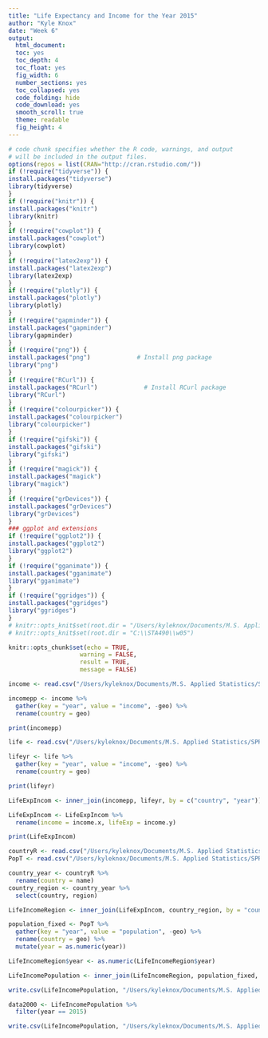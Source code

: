 ```yaml
---
title: "Life Expectancy and Income for the Year 2015"
author: "Kyle Knox"
date: "Week 6"
output:
  html_document: 
  toc: yes
  toc_depth: 4
  toc_float: yes
  fig_width: 6
  number_sections: yes
  toc_collapsed: yes
  code_folding: hide
  code_download: yes
  smooth_scroll: true
  theme: readable
  fig_height: 4
---
```

  
  <style type="text/css">
  
  div#TOC li {
list-style:none;
background-color:lightgray;
background-image:none;
background-repeat:none;
background-position:0;
font-family: Arial, Helvetica, sans-serif;
color: #780c0c;
  }

/* mouse over link */
  div#TOC a:hover {
color: red;
}

/* unvisited link */
  div#TOC a:link {
color: blue;
}



h1.title {
  font-size: 24px;
  color: Darkblue;
  text-align: center;
  font-family: Arial, Helvetica, sans-serif;
  font-variant-caps: normal;
}
h4.author { 
  font-size: 18px;
  font-family: "Times New Roman", Times, serif;
  color: DarkRed;
  text-align: center;
}
h4.date { 
  font-size: 18px;
  font-family: "Times New Roman", Times, serif;
  color: DarkBlue;
  text-align: center;
}
h1 {
  font-size: 22px;
  font-family: "Times New Roman", Times, serif;
  color: darkred;
  text-align: center;
}
h2 { /
    font-size: 18px;
  font-family: "Times New Roman", Times, serif;
  color: navy;
  text-align: left;
}

h3 { 
  font-size: 15px;
  font-family: "Times New Roman", Times, serif;
  color: navy;
  text-align: left;
}

h4 { /* Header 4 - and the author and data headers use this too  */
    font-size: 18px;
  font-family: "Times New Roman", Times, serif;
  color: darkred;
  text-align: left;
}

/* unvisited link */
  a:link {
    color: green;
  }

/* visited link */
  a:visited {
    color: green;
  }

/* mouse over link */
  a:hover {
    color: red;
  }

/* selected link */
  a:active {
    color: yellow;
  }

</style>
  
  
  ```r
# code chunk specifies whether the R code, warnings, and output 
# will be included in the output files.
options(repos = list(CRAN="http://cran.rstudio.com/"))
if (!require("tidyverse")) {
  install.packages("tidyverse")
  library(tidyverse)
}
if (!require("knitr")) {
  install.packages("knitr")
  library(knitr)
}
if (!require("cowplot")) {
  install.packages("cowplot")
  library(cowplot)
}
if (!require("latex2exp")) {
  install.packages("latex2exp")
  library(latex2exp)
}
if (!require("plotly")) {
  install.packages("plotly")
  library(plotly)
}
if (!require("gapminder")) {
  install.packages("gapminder")
  library(gapminder)
}
if (!require("png")) {
  install.packages("png")             # Install png package
  library("png")
}
if (!require("RCurl")) {
  install.packages("RCurl")             # Install RCurl package
  library("RCurl")
}
if (!require("colourpicker")) {
  install.packages("colourpicker")              
  library("colourpicker")
}
if (!require("gifski")) {
  install.packages("gifski")              
  library("gifski")
}
if (!require("magick")) {
  install.packages("magick")              
  library("magick")
}
if (!require("grDevices")) {
  install.packages("grDevices")              
  library("grDevices")
}
### ggplot and extensions
if (!require("ggplot2")) {
  install.packages("ggplot2")              
  library("ggplot2")
}
if (!require("gganimate")) {
  install.packages("gganimate")              
  library("gganimate")
}
if (!require("ggridges")) {
  install.packages("ggridges")              
  library("ggridges")
}
# knitr::opts_knit$set(root.dir = "/Users/kyleknox/Documents/M.S. Applied Statistics/SPRING 2024/STA533/week6)
# knitr::opts_knit$set(root.dir = "C:\\STA490\\w05")

knitr::opts_chunk$set(echo = TRUE,       
                      warning = FALSE,   
                      result = TRUE,   
                      message = FALSE)
```
```r
income <- read.csv("/Users/kyleknox/Documents/M.S. Applied Statistics/SPRING 2024/STA533/week5/income_per_person.csv", check.names = FALSE)

incomepp <- income %>%
  gather(key = "year", value = "income", -geo) %>%
  rename(country = geo)

print(incomepp)

life <- read.csv("/Users/kyleknox/Documents/M.S. Applied Statistics/SPRING 2024/STA533/week5/life_expectancy_years.csv", check.names = FALSE)

lifeyr <- life %>%
  gather(key = "year", value = "income", -geo) %>%
  rename(country = geo)

print(lifeyr)

LifeExpIncom <- inner_join(incomepp, lifeyr, by = c("country", "year"))

LifeExpIncom <- LifeExpIncom %>%
  rename(income = income.x, lifeExp = income.y)

print(LifeExpIncom)

countryR <- read.csv("/Users/kyleknox/Documents/M.S. Applied Statistics/SPRING 2024/STA533/week5/countries_total.csv", check.names = FALSE)
PopT <- read.csv("/Users/kyleknox/Documents/M.S. Applied Statistics/SPRING 2024/STA533/week5/population_total.csv", check.names = FALSE)

country_year <- countryR %>%
  rename(country = name)
country_region <- country_year %>%
  select(country, region)

LifeIncomeRegion <- inner_join(LifeExpIncom, country_region, by = "country")

population_fixed <- PopT %>%
  gather(key = "year", value = "population", -geo) %>%
  rename(country = geo) %>%
  mutate(year = as.numeric(year))

LifeIncomeRegion$year <- as.numeric(LifeIncomeRegion$year)

LifeIncomePopulation <- inner_join(LifeIncomeRegion, population_fixed, by = c("country", "year"))

write.csv(LifeIncomePopulation, "/Users/kyleknox/Documents/M.S. Applied Statistics/SPRING 2024/STA533/week5/LifeIncomePopulation.csv", row.names = FALSE)

data2000 <- LifeIncomePopulation %>%
  filter(year == 2015)

write.csv(LifeIncomePopulation, "/Users/kyleknox/Documents/M.S. Applied Statistics/SPRING 2024/STA533/week5/data2000.csv", row.names = FALSE)


```
